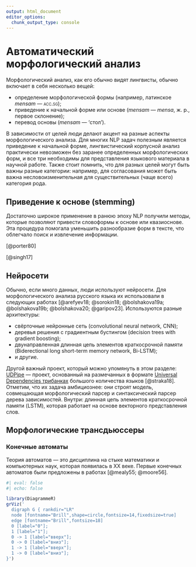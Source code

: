 ```yaml
---
output: html_document
editor_options: 
  chunk_output_type: console
---
```


# Автоматический морфологический анализ

Морфологический анализ, как его обычно видят лингвисты, обычно включает в себя несколько вещей:

- определение морфологической формы (например, латинское *mensam* --- [acc.sg]{.smallcaps});
- приведение к начальной форме или основе (*mensam* --- *mensa*, ж. р., первое склонение);
- перевод основы (*mensam* --- 'стол').

В зависимости от целей люди делают акцент на разные аспекты морфологического анализа. Для многих NLP задач полезным является приведение к начальной форме, лингвистический корпусной анализ практически невозможен без заранее определенных морфологических форм, и все три необходимы для представления языкового материала в научной работе. Также стоит помнить, что для разных целей могут быть важны разные категории: например, для согласования может быть важна несловоизменительная для существительных (чаще всего) категория рода.

## Приведение к основе (stemming)

Достаточно широкое применение в ранюю эпоху NLP получили методы, которые позволяют привести словоформы к основе или квазиоснове. Эта процедура помогала уменьшить разнообразие форм в тексте, что облегчало поиск и извлечение информации.


[@porter80]

[@singh17]

## Нейросети

Обычно, если много данных, люди используют нейросети. Для морфологического анализа русского языка их использовали в следующих работах [@arefyev18; @sorokin18; @bolshakova19a; @bolshakova19b; @bolshakova20; @garipov23]. Используются разные архитектуры:

- cвёрточные нейронные сеть (convolutional neural network, CNN);
- деревья решения с градиентным бустингом (decision trees with gradient boosting);
- двунаправленная длинная цепь элементов краткосрочной памяти (Biderectional long short-term memory network, Bi-LSTM);
- и другие.

Другой важный проект, который можно упомянуть в этом разделе: [UDPipe](https://ufal.mff.cuni.cz/udpipe/2) --- проект, основанный на размечанных в формате [Universal Dependencies трибанках](https://universaldependencies.org/) большого количества языков  [@straka18]. Отметим, что их задача амбициознее: они строят модель, совмещающая морфологический парсер и синтаксический парсер дерева зависимостей. Внутри: длинная цепь элементов краткосрочной памяти (LSTM), которая работает на основе векторного представления слов.

## Морфологические трансдьюссеры

### Конечные автоматы

Теория автоматов --- это дисциплина на стыке математики и компьютерных наук, которая появилась в XX веке. Первые конечных автоматов были предложены в работах [@mealy55; @moore56].

```r
#| eval: false
#| echo: false

library(DiagrammeR)
grViz('
  digraph G { rankdir="LR"
  node [fontname="Brill",shape=circle,fontsize=14,fixedsize=true]
  edge [fontname="Brill",fontsize=18]
  0 [label="0"];
  1 [label="1"];
  0 -> 1 [label="вверх"];
  0 -> 0 [label="вниз"];
  1 -> 1 [label="вверх"];
  1 -> 0 [label="вниз"];
}')
```



